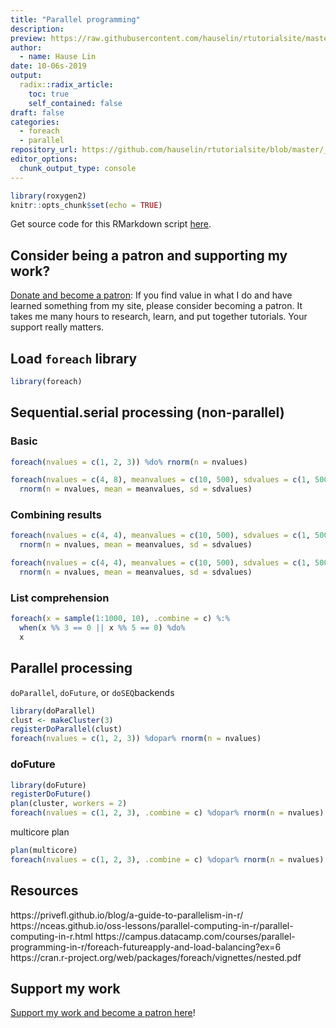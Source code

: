 ```yaml
---
title: "Parallel programming"
description: 
preview: https://raw.githubusercontent.com/hauselin/rtutorialsite/master/attachments/plot_dotdist.gif
author:
  - name: Hause Lin
date: 10-06s-2019
output:
  radix::radix_article:
    toc: true
    self_contained: false
draft: false
categories: 
  - foreach
  - parallel
repository_url: https://github.com/hauselin/rtutorialsite/blob/master/_posts/2019-02-22-why-we-should-never-use-barplots-use-geomquasirandom-instead/why-we-should-never-use-barplots-use-geomquasirandom-instead.Rmd
editor_options: 
  chunk_output_type: console
---
```


```r
library(roxygen2)
knitr::opts_chunk$set(echo = TRUE)
```

Get source code for this RMarkdown script [here](https://github.com/hauselin/rtutorialsite/blob/master/_posts/2019-02-22-why-we-should-never-use-barplots-use-geomquasirandom-instead/why-we-should-never-use-barplots-use-geomquasirandom-instead.Rmd).

## Consider being a patron and supporting my work?

[Donate and become a patron](https://donorbox.org/support-my-teaching): If you find value in what I do and have learned something from my site, please consider becoming a patron. It takes me many hours to research, learn, and put together tutorials. Your support really matters.

## Load `foreach` library

```r
library(foreach)
```









## Sequential.serial processing (non-parallel)

### Basic

```r
foreach(nvalues = c(1, 2, 3)) %do% rnorm(n = nvalues)
```



```r
foreach(nvalues = c(4, 8), meanvalues = c(10, 500), sdvalues = c(1, 500)) %do% 
  rnorm(n = nvalues, mean = meanvalues, sd = sdvalues)
```


### Combining results

```r
foreach(nvalues = c(4, 4), meanvalues = c(10, 500), sdvalues = c(1, 500), .combine = rbind) %do% 
  rnorm(n = nvalues, mean = meanvalues, sd = sdvalues)
```


```r
foreach(nvalues = c(4, 4), meanvalues = c(10, 500), sdvalues = c(1, 500), .combine = "+") %do% 
  rnorm(n = nvalues, mean = meanvalues, sd = sdvalues)
```

### List comprehension

```r
foreach(x = sample(1:1000, 10), .combine = c) %:%
  when(x %% 3 == 0 || x %% 5 == 0) %do%
  x
```


## Parallel processing

`doParallel`, `doFuture`, or `doSEQ`backends

```r
library(doParallel)
clust <- makeCluster(3)
registerDoParallel(clust)
foreach(nvalues = c(1, 2, 3)) %dopar% rnorm(n = nvalues)
```

### doFuture 

```r
library(doFuture)
registerDoFuture()
plan(cluster, workers = 2)
foreach(nvalues = c(1, 2, 3), .combine = c) %dopar% rnorm(n = nvalues)
```


multicore plan

```r
plan(multicore)
foreach(nvalues = c(1, 2, 3), .combine = c) %dopar% rnorm(n = nvalues)
```



## Resources

https://privefl.github.io/blog/a-guide-to-parallelism-in-r/
https://nceas.github.io/oss-lessons/parallel-computing-in-r/parallel-computing-in-r.html
https://campus.datacamp.com/courses/parallel-programming-in-r/foreach-futureapply-and-load-balancing?ex=6
https://cran.r-project.org/web/packages/foreach/vignettes/nested.pdf


## Support my work

[Support my work and become a patron here](https://donorbox.org/support-my-teaching)!
